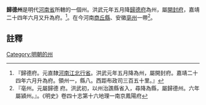 '''歸德州'''是明代[[河南省|河南省]]所轄的一個州。洪武元年五月降[[歸德府|歸德府]]為州，屬[[開封府|開封府]]，嘉靖二十四年六月又升為府。<ref>『歸德府。元直隸[[河南江北行省|河南江北行省]]。洪武元年五月降為州，屬開封府。嘉靖二十四年六月升為府。領州一，縣八。西距布政司三百五十里。』</ref>。在今河南[[商丘縣|商丘縣]]、安徽[[亳州市|亳州]]一帶<ref>『亳州。元屬歸德 府。洪武初，以州治譙縣省入，尋降為縣，屬歸德州。六年屬潁州。』。《明史》卷四十志第十六地理一南京鳳陽府</ref>。

==註釋==
{{reflist}}
{{行政區劃小作品}}
[[Category:明朝的州|Category:明朝的州]]